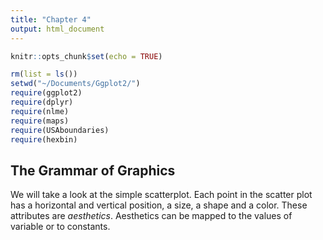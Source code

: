 ```yaml
---
title: "Chapter 4"
output: html_document
---
```


```r
knitr::opts_chunk$set(echo = TRUE)
```


```r
rm(list = ls())
setwd("~/Documents/Ggplot2/")
require(ggplot2)
require(dplyr)
require(nlme)
require(maps)
require(USAboundaries)
require(hexbin)
```

## The Grammar of Graphics

We will take a look at the simple scatterplot. Each point in the scatter plot has a horizontal and vertical position, a size, a shape and a color. These attributes are _aesthetics_.
Aesthetics can be mapped to the values of variable or to constants.